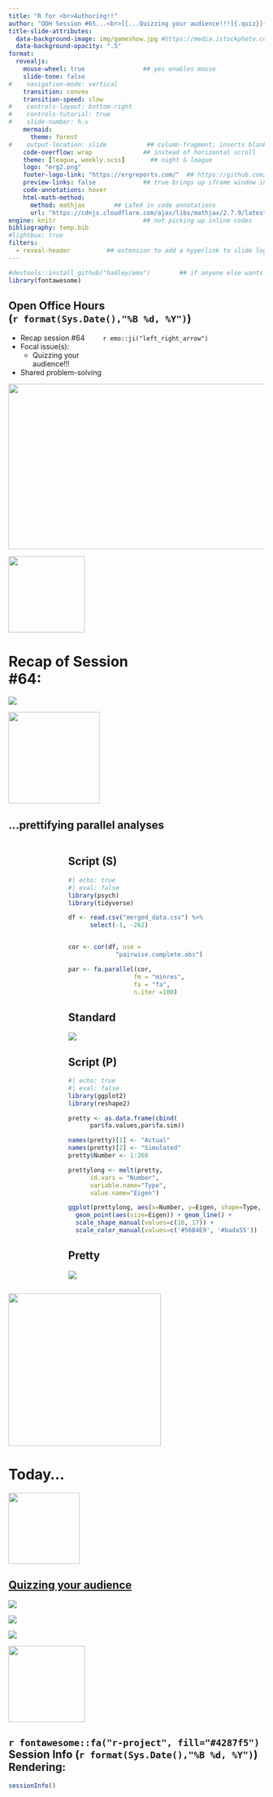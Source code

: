 ```yaml
---
title: "R for <br>Authoring!!" 
author: "OOH Session #65...<br>[[...Quizzing your audience!!!]{.quiz}]{.bigger}"
title-slide-attributes: 
  data-background-image: img/gameshow.jpg #https://media.istockphoto.com/id/165979671/vector/television-host.jpg?s=612x612&w=0&k=20&c=gaSjUlG3KHfJR8iH-cwRxZT9qhBQxzz5I2YKRWRYoME=
  data-background-opacity: ".5"
format:
  revealjs:
    mouse-wheel: true                ## yes enables mouse
    slide-tone: false
#    navigation-mode: vertical
    transition: convex
    transition-speed: slow
#    controls-layout: bottom-right
#    controls-tutorial: true
#    slide-number: h.v
    mermaid:
      theme: forest
#    output-location: slide           ## column-fragment; inserts blank 2nd slide
    code-overflow: wrap              ## instead of horizontal scroll
    theme: [league, weekly.scss]       ## night & league
    logo: "erg2.png"
    footer-logo-link: "https://ergreports.com/"  ## https://github.com/shafayetShafee/reveal-header#readme
    preview-links: false             ## true brings up iframe window instead of "site"
    code-annotations: hover 
    html-math-method: 
      method: mathjax        ## LaTeX in code annotations
      url: "https://cdnjs.cloudflare.com/ajax/libs/mathjax/2.7.9/latest.js?config=TeX-MML-AM_CHTML"
engine: knitr                        ## not picking up inline codes
bibliography: temp.bib
#lightbox: true
filters: 
  - reveal-header          ## extension to add a hyperlink to slide logo
---
```


```r
#devtools::install_github("hadley/emo")        ## if anyone else wants to render
library(fontawesome)
```

## Open Office Hours <br>(`r format(Sys.Date(),"%B %d, %Y")`)

::: {layout="[80,20]"}
::: first-column
-   Recap session #64&nbsp;&nbsp;&nbsp;&nbsp;&nbsp;&nbsp;&nbsp;&nbsp;&nbsp;`r emo::ji("left_right_arrow")`
-   Focal issue(s):
    - [Quizzing your<br>audience!!!]{.quiz}
-   Shared problem-solving
:::

::: second-column
:::

:::

![](img/title64.JPG){.absolute top="170" right="-120" width="600" height="325"}

![](https://d2iz36aojbpca1.cloudfront.net/static/quizmaster-logo-86943346875ef1d27d56b54441c8ec4e.png){.absolute bottom="230" left="-130" height="150" .tilt2}

# Recap of Session <br>#64: 

![](https://pngimg.com/d/sticky_note_PNG18964.png){.absolute right="50" top="200"}

![](https://static.vecteezy.com/system/resources/previews/021/746/173/non_2x/young-boy-balancing-on-parallel-bars-young-professional-gymnast-teenager-in-sportswear-artistic-gymnastics-vector.jpg){.absolute width="180" top="300" right="140"}

## [...prettifying parallel analyses]{.barriecito}  

:::: {.columns}
::: {.column width="20%"}

:::

::: {.column width="80%"}

:::: {.panel-tabset}

## Script (S)

```r
#| echo: true
#| eval: false
library(psych)
library(tidyverse)

df <- read.csv("merged_data.csv") %>% 
      select(-1, -262)


cor <- cor(df, use = 
             "pairwise.complete.obs")

par <- fa.parallel(cor, 
                  fm = "minres", 
                  fa = "fa", 
                  n.iter =100)
```

## Standard

![](img/parallelplot.JPG)

## Script (P)

```r
#| echo: true
#| eval: false
library(ggplot2)
library(reshape2)

pretty <- as.data.frame(cbind(
      par$fa.values,par$fa.sim))

names(pretty)[1] <- "Actual"
names(pretty)[2] <- "Simulated"
pretty$Number <- 1:260

prettylong <- melt(pretty, 
      id.vars = "Number", 
      variable.name="Type", 
      value.name="Eigen")

ggplot(prettylong, aes(x=Number, y=Eigen, shape=Type, color=Type)) + 
  geom_point(aes(size=Eigen)) + geom_line() +
  scale_shape_manual(values=c(16, 17)) + 
  scale_color_manual(values=c('#56B4E9', '#bada55'))

```

## Pretty

![](img/prettyplot.JPG)

:::

::::

::::

![](https://media2.giphy.com/media/v1.Y2lkPTc5MGI3NjExZnU4amwwZGxkd3ZrMjBpZHJmbXh3cm13dzk0cG03bjg1NzA2MnozcyZlcD12MV9pbnRlcm5hbF9naWZfYnlfaWQmY3Q9Zw/syVeLgziu57Qk/giphy.gif){.absolute left="-180" top="180" height="300"}

# Today...
![](https://static.vecteezy.com/system/resources/thumbnails/049/091/976/small/microphone-held-by-hand-in-suit-transparent-png.png){.absolute left="255" top="5" height="140" .tilt15}

## [[Quizzing your audience]{.quiz}](https://github.com/parmsam/quarto-quiz)

![](https://media4.giphy.com/media/v1.Y2lkPTc5MGI3NjExa3h6Zm5iejRkb2RyNGx4ZzVhcHI5Z29oNGN4amdyNm1iejAxeXBlMSZlcD12MV9pbnRlcm5hbF9naWZfYnlfaWQmY3Q9Zw/UEiQLao6tg4uckpbvE/giphy.gif){.absolute left="-80"}

![](https://media3.giphy.com/media/v1.Y2lkPTc5MGI3NjExOXFycXN5YmFhOWE0aHFpMWxtc3FuaWd1cGV2eHl3M2c5eWhqajM0MiZlcD12MV9pbnRlcm5hbF9naWZfYnlfaWQmY3Q9Zw/fpFPWzrXhLOo6uFXGg/giphy.gif){.absolute left="365" top="200"}

![](https://media4.giphy.com/media/v1.Y2lkPTc5MGI3NjExbHdsMGxlbms1djJ2Mjlzd3I3aXV0dTVpZmRydzg3aDM2cTdrMjJ2biZlcD12MV9pbnRlcm5hbF9naWZfYnlfaWQmY3Q9Zw/NCXRMIkpxp6J4vtLdt/giphy.gif){.absolute right="-80"}

![](https://d2iz36aojbpca1.cloudfront.net/static/quizmaster-logo-86943346875ef1d27d56b54441c8ec4e.png){.absolute top="0" right="125" height="150" .tilt2}

## `r fontawesome::fa("r-project", fill="#4287f5")` Session Info (`r format(Sys.Date(),"%B %d, %Y")`) Rendering:

```r
sessionInfo()
```


